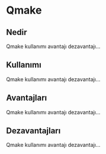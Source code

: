 # Qmake {-}

##  Nedir {-}

Qmake kullanımı avantajı dezavantajı...

##  Kullanımı {-}

Qmake kullanımı avantajı dezavantajı...

##  Avantajları {-}

Qmake kullanımı avantajı dezavantajı...

##  Dezavantajları {-}

Qmake kullanımı avantajı dezavantajı...

